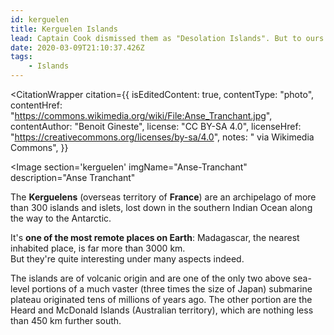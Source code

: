 ```yaml
---
id: kerguelen
title: Kerguelen Islands
lead: Captain Cook dismissed them as "Desolation Islands". But to ours eyes it’s too harsh a judgment.
date: 2020-03-09T21:10:37.426Z
tags:
    - Islands
---
```



<CitationWrapper
  citation={{
    isEditedContent: true,
    contentType: "photo",
    contentHref: "https://commons.wikimedia.org/wiki/File:Anse_Tranchant.jpg",
    contentAuthor: "Benoit Gineste",
    license: "CC BY-SA 4.0",
    licenseHref: "https://creativecommons.org/licenses/by-sa/4.0",
    notes: " via Wikimedia Commons",
  }}
>
  <Image
    section='kerguelen'
    imgName="Anse-Tranchant"
    description="Anse Tranchant"
  ></Image>

</CitationWrapper>

The **Kerguelens** (overseas territory of **France**) are an archipelago of more than 300 islands and islets, lost down in the southern Indian Ocean along the way to the Antarctic.

It's **one of the most remote places on Earth**: Madagascar, the nearest inhabited place, is far more than 3000 km.<br/>
But they're quite interesting under many aspects indeed.

The islands are of volcanic origin and are one of the only two above sea-level portions of a much vaster (three times the size of Japan) submarine plateau originated tens of millions of years ago.
The other portion are the Heard and McDonald Islands (Australian territory), which are nothing less than 450 km further south.
